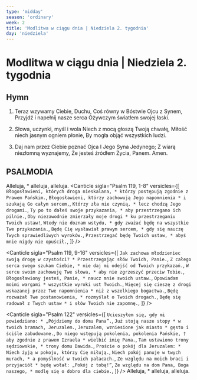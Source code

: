 ```yaml
---
type: 'midday'
season: 'ordinary'
week: 2
title: 'Modlitwa w ciągu dnia | Niedziela 2. tygodnia'
day: 'niedziela'
---
```


# Modlitwa w ciągu dnia | Niedziela 2. tygodnia

<OpeningVersicle />

## Hymn

1. Teraz wzywamy Ciebie, Duchu,
   Coś równy w Bóstwie Ojcu z Synem,
   Przyjdź i napełnij nasze serca
   Ożywczym światłem swojej łaski.

2. Słowa, uczynki, myśl i wola
   Niech z mocą głoszą Twoją chwałę,
   Miłość niech jasnym ogniem płonie,
   By mogła objąć wszystkich ludzi.

3. Daj nam przez Ciebie poznać Ojca
   I Jego Syna Jedynego;
   Z wiarą niezłomną wyznajemy,
   Że jesteś źródłem Życia, Panem. Amen.

## PSALMODIA

<Antiphon>Alleluja, * alleluja, alleluja.</Antiphon>
<Canticle
  sigla="Psalm 119, 1-8"
  versicles={[
    `Błogosławieni, których droga nieskalana, *
którzy postępują zgodnie z Prawem Pańskim.`,
    `Błogosławieni, którzy zachowują Jego napomnienia *
i szukają Go całym sercem,`,
    `Którzy zła nie czynią, *
lecz chodzą Jego drogami.`,
    `Ty po to dałeś swoje przykazania, *
aby przestrzegano ich pilnie.`,
    `Oby niezawodnie zmierzały moje drogi *
ku przestrzeganiu Twoich ustaw!`,
    `Wtedy nie doznam wstydu, *
gdy zważać będę na wszystkie Twe przykazania.`,
    `Będę Cię wysławiał prawym sercem, *
gdy się nauczę Twych sprawiedliwych wyroków.`,
    `Przestrzegać będę Twoich ustaw, *
abyś mnie nigdy nie opuścił.`,
  ]}
/>

<Canticle
  sigla="Psalm 119, 9-16"
  versicles={[
    `Jak zachowa młodzieniec swoją drogę w czystości? *
Przestrzegając słów Twoich, Panie.`,
    `Z całego serca swego szukam Ciebie, *
nie daj mi odejść od Twoich przykazań.`,
    `W sercu swoim zachowuję Twe słowa, *
aby nie zgrzeszyć przeciw Tobie.`,
    `Błogosławiony jesteś, Panie, *
naucz mnie swoich ustaw.`,
    `Opowiadam moimi wargami *
wszystkie wyroki ust Twoich.`,
    `Więcej się cieszę z drogi wskazanej przez Twe napomnienia *
niż z wszelkiego bogactwa.`,
    `Będę rozważał Twe postanowienia, *
rozmyślał o Twoich drogach.`,
    `Będę się radował z Twych ustaw *
i słów Twoich nie zapomnę.`,
  ]}
/>

<Canticle
  sigla="Psalm 122"
  versicles={[
    `Ucieszyłem się, gdy mi powiedziano: *
„Pójdziemy do domu Pana”.`,
    `Już stoją nasze stopy *
w twoich bramach, Jeruzalem.`,
    `Jeruzalem, wzniesione jak miasto *
gęsto i ściśle zabudowane.`,
    `Do niego wstępują pokolenia, pokolenia Pańskie, †
aby zgodnie z prawem Izraela *
wielbić imię Pana.`,
    `Tam ustawiono trony sędziowskie, *
trony domu Dawida.`,
    `Proście o pokój dla Jeruzalem: *
Niech żyją w pokoju, którzy Cię miłują.`,
    `Niech pokój panuje w twych murach, *
a pomyślność w twoich pałacach.`,
    `Ze względu na moich braci i przyjaciół *
będę wołał: „Pokój z tobą!”`,
    `Ze względu na dom Pana, Boga naszego, *
modlę się o dobro dla ciebie.`,
  ]}
/>
<Antiphon>Alleluja, * alleluja, alleluja.</Antiphon>

<WeeklyRotation>
  <MiddayPassagePrayer
    sigla="1 J 4, 16"
    passage={`Myśmy poznali i uwierzyli miłości, jaką Bóg ma ku nam. Bóg jest miłością: kto trwa w miłości, trwa w Bogu, a Bóg trwa w nim.`}
    versicle="Nakłoń me serce do Twoich napomnień."
    response="Udziel mi życia przez swoje słowo."
    prayer="Boże, Ty ukazujesz błądzącym światło Twojej prawdy, aby mogli wrócić na drogę sprawiedliwości, † spraw, niech ci, którzy uważają się za chrześcijan, odrzucą wszystko, co się sprzeciwia tej godności, * a zabiegają o to, co jest z nią zgodne. Przez Chrystusa, Pana naszego."
  />

<MiddayPassagePrayer
  sigla="Rz 8, 26"
  passage="Duch przychodzi z pomocą naszej słabości. Gdy bowiem nie umiemy się modlić tak, jak trzeba, sam Duch przyczynia się za nami w błaganiach, których nie można wyrazić słowami."
  versicle="Twoje słowo, Panie, jest wieczne."
  response="Twoja wierność trwa przez pokolenia."
  prayer="Boże, Ty ukazujesz błądzącym światło Twojej prawdy, aby mogli wrócić na drogę sprawiedliwości, † spraw, niech ci, którzy uważają się za chrześcijan, odrzucą wszystko, co się sprzeciwia tej godności, * a zabiegają o to, co jest z nią zgodne. Przez Chrystusa, Pana naszego."
/>

  <MiddayPassagePrayer
    sigla="Ga 6, 9-10"
    passage="W czynieniu dobrze nie ustawajmy, bo gdy pora nadejdzie, będziemy zbierać plony, o ile w pracy nie ustaniemy. A zatem, dopóki mamy czas, czyńmy dobrze wszystkim, a zwłaszcza naszym braciom w wierze."
    versicle="Z całego serca wołam, wysłuchaj mnie, Panie."
    response="Zachować chcę Twoje ustawy."
    prayer="Boże, Ty ukazujesz błądzącym światło Twojej prawdy, aby mogli wrócić na drogę sprawiedliwości, † spraw, niech ci, którzy uważają się za chrześcijan, odrzucą wszystko, co się sprzeciwia tej godności, * a zabiegają o to, co jest z nią zgodne. Przez Chrystusa, Pana naszego."
  />
</WeeklyRotation>
